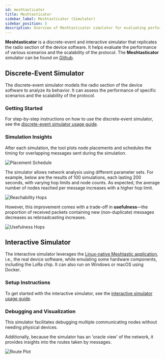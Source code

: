 ```yaml
---
id: meshtasticator
title: Meshtasticator
sidebar_label: Meshtasticator (Simulator)
sidebar_position: 5
description: Overview of Meshtasticator simulator for evaluating performance and scalability of the Meshtastic protocol using discrete-event and interactive simulations.
---
```



**Meshtasticator** is a discrete-event and interactive simulator that replicates the radio section of the device software. It helps evaluate the performance of various scenarios and the scalability of the protocol. The **Meshtasticator** simulator can be found on [Github](https://github.com/meshtastic/meshtasticator).

## Discrete-Event Simulator

The discrete-event simulator models the radio section of the device software to analyze its behavior. It can assess the performance of specific scenarios and the scalability of the protocol.

### Getting Started

For step-by-step instructions on how to use the discrete-event simulator, see the [discrete-event simulator usage guide](./discrete-event-sim).

### Simulation Insights

After each simulation, the tool plots node placements and schedules the timing for overlapping messages sent during the simulation.

![Placement Schedule](/img/software/meshtasticator/placement_schedule.webp)

The simulator allows network analysis using different parameter sets. For example, below are the results of 100 simulations, each lasting 200 seconds, with varying hop limits and node counts. As expected, the average number of nodes reached per message increases with a higher hop limit.

![Reachability Hops](/img/software/meshtasticator/reachability_hops.webp)

However, this improvement comes with a trade-off in **usefulness**—the proportion of received packets containing new (non-duplicate) messages decreases as rebroadcasting increases.

![Usefulness Hops](/img/software/meshtasticator/usefulness_hops.webp)

## Interactive Simulator

The interactive simulator leverages the [Linux-native Meshtastic application](https://meshtastic.org/docs/software/linux-native), i.e., the real device software, while emulating some hardware components, including the LoRa chip. It can also run on Windows or macOS using Docker.

### Setup Instructions

To get started with the interactive simulator, see the [interactive simulator usage guide](./interactive-sim).

### Debugging and Visualization

This simulator facilitates debugging multiple communicating nodes without needing physical devices.

<div style={{ maxWidth: "800px", margin: "auto" }}>
  <ReactPlayer
    url="https://youtu.be/SwhO-WdwvrU"
    controls
    width="100%"
    height="400px"
  />
</div>

Additionally, because the simulator has an 'oracle view' of the network, it provides insights into the routes taken by messages.

![Route Plot](/img/software/meshtasticator/route_plot.webp)
